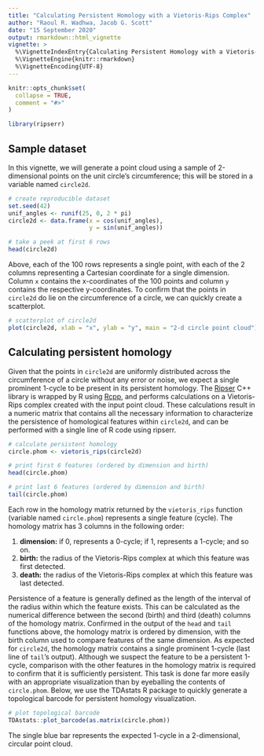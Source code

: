 ```yaml
---
title: "Calculating Persistent Homology with a Vietoris-Rips Complex"
author: "Raoul R. Wadhwa, Jacob G. Scott"
date: "15 September 2020"
output: rmarkdown::html_vignette
vignette: >
  %\VignetteIndexEntry{Calculating Persistent Homology with a Vietoris-Rips Complex}
  %\VignetteEngine{knitr::rmarkdown}
  %\VignetteEncoding{UTF-8}
---
```


```r
knitr::opts_chunk$set(
  collapse = TRUE,
  comment = "#>"
)
```

```r
library(ripserr)
```

## Sample dataset

In this vignette, we will generate a point cloud using a sample of 2-dimensional points on the unit circle's circumference; this will be stored in a variable named `circle2d`.

```r
# create reproducible dataset
set.seed(42)
unif_angles <- runif(25, 0, 2 * pi)
circle2d <- data.frame(x = cos(unif_angles),
                       y = sin(unif_angles))

# take a peek at first 6 rows
head(circle2d)
```

Above, each of the 100 rows represents a single point, with each of the 2 columns representing a Cartesian coordinate for a single dimension.
Column `x` contains the x-coordinates of the 100 points and column `y` contains the respective y-coordinates.
To confirm that the points in `circle2d` do lie on the circumference of a circle, we can quickly create a scatterplot.

```r
# scatterplot of circle2d
plot(circle2d, xlab = "x", ylab = "y", main = "2-d circle point cloud")
```

## Calculating persistent homology

Given that the points in `circle2d` are uniformly distributed across the circumference of a circle without any error or noise, we expect a single prominent 1-cycle to be present in its persistent homology.
The [Ripser](https://github.com/Ripser/ripser) C++ library is wrapped by R using [Rcpp](https://github.com/RcppCore/Rcpp), and performs calculations on a Vietoris-Rips complex created with the input point cloud.
These calculations result in a numeric matrix that contains all the necessary information to characterize the persistence of homological features within `circle2d`, and can be performed with a single line of R code using ripserr.

```r
# calculate persistent homology
circle.phom <- vietoris_rips(circle2d)

# print first 6 features (ordered by dimension and birth)
head(circle.phom)

# print last 6 features (ordered by dimension and birth)
tail(circle.phom)
```

Each row in the homology matrix returned by the `vietoris_rips` function (variable named `circle.phom`) represents a single feature (cycle).
The homology matrix has 3 columns in the following order:

1. **dimension:** if 0, represents a 0-cycle; if 1, represents a 1-cycle; and so on.
1. **birth:** the radius of the Vietoris-Rips complex at which this feature was first detected.
1. **death:** the radius of the Vietoris-Rips complex at which this feature was last detected.

Persistence of a feature is generally defined as the length of the interval of the radius within which the feature exists.
This can be calculated as the numerical difference between the second (birth) and third (death) columns of the homology matrix.
Confirmed in the output of the `head` and `tail` functions above, the homology matrix is ordered by dimension, with the birth column used to compare features of the same dimension.
As expected for `circle2d`, the homology matrix contains a single prominent 1-cycle (last line of `tail`'s output).
Although we suspect the feature to be a persistent 1-cycle, comparison with the other features in the homology matrix is required to confirm that it is sufficiently persistent.
This task is done far more easily with an appropriate visualization than by eyeballing the contents of `circle.phom`.
Below, we use the TDAstats R package to quickly generate a topological barcode for persistent homology visualization.

```r
# plot topological barcode
TDAstats::plot_barcode(as.matrix(circle.phom))
```

The single blue bar represents the expected 1-cycle in a 2-dimensional, circular point cloud.